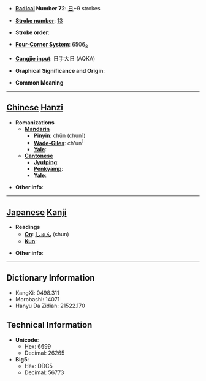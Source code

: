 * '''[[Wiktionary:Chinese radical index| Radical]] Number 72''': [[Wiktionary:Chinese radical index 日|日]]+9 strokes

* '''[[Wiktionary:Chinese total strokes index|Stroke number]]''': [[Wiktionary:Chinese total strokes index 13|13]]

* '''Stroke order''': 

* '''[[Wiktionary:Chinese four corner index|Four-Corner System]]''': 6506<sub>8</sub>

* '''[[Wiktionary:Chinese Cangjie index|Cangjie input]]''': 日手大日 (AQKA)

* '''Graphical Significance and Origin''': 

* '''Common Meaning'''

----

== [[Chinese]] [[Hanzi]] ==

* '''Romanizations'''
** '''[[Mandarin]]'''
*** '''[[Pinyin]]''': chūn (chun1)
*** '''[[Wade-Giles]]''': ch'un<sup>1</sup>
*** '''[[Yale]]''': 
** '''[[Cantonese]]'''
*** '''[[Jyutping]]''':
*** '''[[Penkyamp]]''': 
*** '''[[Yale]]''': 

* '''Other info''': 

----

== [[Japanese]] [[Kanji]] ==

* '''Readings'''
** '''[[On]]''': [[しゅん]] (shun)
** '''[[Kun]]''': 

* '''Other info''':  

----

== Dictionary Information ==

* KangXi: 0498.311
* Morobashi: 14071
* Hanyu Da Zidian: 21522.170

== Technical Information ==

* '''Unicode''':
** Hex: 6699
** Decimal: 26265
* '''Big5''':
** Hex: DDC5
** Decimal: 56773